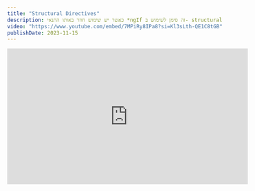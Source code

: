 ```yaml
---
title: "Structural Directives"
description: כאשר יש שימוש חוזר באותו התנאי *ngIf זה סימן לשימוש ב- structural directive.
video: "https://www.youtube.com/embed/7MPiRy8IPa8?si=Kl3sLth-QE1C8tGB"
publishDate: 2023-11-15
---
```



<div class="not-content flex">
	<iframe
		className="mx-auto mb-10"
		width="560"
		height="315"
		src="https://www.youtube.com/embed/7MPiRy8IPa8?si=Kl3sLth-QE1C8tGB"
		title="YouTube video player"
		frameBorder="0"
		allow="accelerometer; autoplay; clipboard-write; encrypted-media; gyroscope; picture-in-picture; web-share"
		allowFullScreen
	/>
</div>

[Structural Directives](https://angular.dev/guide/directives/structural-directives) ב-Angular היא תכונה חזקה שלא נעשה בה שימוש מספיק לדעתי.  
בואו ננסה לשנות את זה ולהראות לכם דוגמא חוזרת שניתן לפתור בצורה טובה יותר עם structural directive.

## הבעיה

קוד שחוזר על עצמו עם [*ngIf](https://angular.dev/guide/directives#adding-or-removing-an-element-with-ngif)

בואו נבחן את הדוגמא הבאה:

<div className="mt-5 not-content">
<Sandpack
  client:load
	customSetup={{ 
		dependencies: { 			
			"@angular/core": "^17.0.0",
			"@angular/platform-browser": "^17.0.0",
			"@angular/platform-browser-dynamic": "^17.0.0",
			"@angular/common": "^17.0.0",
			"@angular/compiler": "^17.0.0"
		}
	}}
	
	files={{
		"src/app/user.service.ts": {
			code: `import {Injectable} from '@angular/core';

@Injectable({
  providedIn: 'root',
})
export class UserService {
  user$ = new BehaviorSubject<User | null>({
    firstName: 'John',
    lastName: 'Doe',
  });

  constructor() {}
}
`
		},
		"src/app/user.ts": {
			code: `export type User = {
  firstName: string;
  lastName: string;
};
`	
		},
		"src/app/app.component.ts": {
			code: `import { ChangeDetectionStrategy, Component } from "@angular/core";

@Component({
  changeDetection: ChangeDetectionStrategy.OnPush,
  selector: "app-root",
  template: \`
    <header>
      <span *ngIf="userService.user$ | async; let user">
        hello {{ user.firstName }} {{ user.lastName }}
      </span>
    </header>
  \`
})
export class AppComponent {
  constructor(
    public userService: UserService
  ) {}
}
`
		}
	}}
	
	template="angular"
/>
</div>

בדוגמא הנ"ל יש לנו `user.service.ts` שיחזיק את המשתמש המחובר או `null` אם המשתמש לא מחובר.  
ב- `app.component.ts` אנו משתמשים ב- `userService` כדי להציג את שם המשתמש אם המשתמש מחובר.

מקרה דומה נלקח מפרוייקט גדול בעולם האמיתי, שם סוג הלוגיקה של בדיקה האם המשתמש מחובר חוזר במקומות רבים, או בכלל לא בדיקה האם מחובר אלא פשוט הצגת נתונים שיש לנו על המשתמש המחובר.

אם יש לכם `ngIf` חוזר או צורך חוזר לקבל נתונים משירות ולהציג אותם בקומפוננטה, אז כדאי לשקול להשתמש ב- structural directive.

## הפתרון

בואו ניצור structural directive שתטפל בלוגיקה של בדיקה האם המשתמש מחובר ואם כן תציג את ה template ותעביר את המשתמש לאותו ה template

<div class="mt-5 not-content">
<Sandpack 
  client:load
	customSetup={{ 
		dependencies: { 			
			"@angular/core": "^17.0.0",
			"@angular/platform-browser": "^17.0.0",
			"@angular/platform-browser-dynamic": "^17.0.0",
			"@angular/common": "^17.0.0",
			"@angular/compiler": "^17.0.0"
		}
	}}
	
	files={{
		"src/app/app.module.ts": {
			code: `import { BrowserModule } from "@angular/platform-browser";
      
      
@NgModule({
  declarations: [AppComponent, WithUserDirective],
  imports: [BrowserModule],
  providers: [],
  bootstrap: [AppComponent]
})
export class AppModule {}       
`
		},
		"src/app/with-user.directive.ts": {
			code: `import {Directive, OnInit, TemplateRef, ViewContainerRef} from '@angular/core';

@Directive({
  selector: '[withUser]'
})
export class WithUserDirective implements OnInit {
  constructor(
    public userService: UserService,

    // get template and view container
    private _templateRef: TemplateRef<{$implicit: User}>,
    private _viewContainer: ViewContainerRef
  ) {}

  ngOnInit(): void {
    // subscribe to user$ observable
    this.userService.user$.subscribe(user => {
      // clear view container
      this._viewContainer.clear();
      // if user is truthy
      if (user) {
        // create embedded view with user
        this._viewContainer.createEmbeddedView(this._templateRef, {$implicit: user});
      }
    });
  }
}`
		},
		"src/app/user.service.ts": {
			code: `import {Injectable} from '@angular/core';

@Injectable({
  providedIn: 'root',
})
export class UserService {
  user$ = new BehaviorSubject<User | null>({
    firstName: 'John',
    lastName: 'Doe',
  });

  constructor() {}
}
`
		},
		"src/app/user.ts": {
			code: `export type User = {
  firstName: string;
  lastName: string;
};
`	
		},
		"src/app/app.component.ts": {
			code: `import { ChangeDetectionStrategy, Component } from "@angular/core";

@Component({
  changeDetection: ChangeDetectionStrategy.OnPush,
  selector: "app-root",
  template: \`
    <header>
      <span *withUser="let user">
        hello {{ user.firstName }} {{ user.lastName }}
      </span>
    </header>
  \`
})
export class AppComponent {}
`
		}
	}}
	
	template="angular"
/>
</div>

נשים לב שיצרנו structural directive שירנדר את ה template רק אם המשתמש מחובר, ה directive גם מספק את המשתמש ל template באמצעות המשתנה `$implicit` ולכן ניתן להשתמש במשתמש בקומפוננטה כך:


```html
<span *withUser="let user">
	hello {{ user.firstName }} {{ user.lastName }}
</span>
```

כעת כל מקום שאני צריך את ה `user` אני לא צריך להכניס את ה `user.service.ts` ופשוט להשתמש ב- structural directive שיצרנו.  
יעיל לא? structural directives הם דרך מדהימה לחסוך בלוגיקה חוזרת בקומפוננטות שלכם.